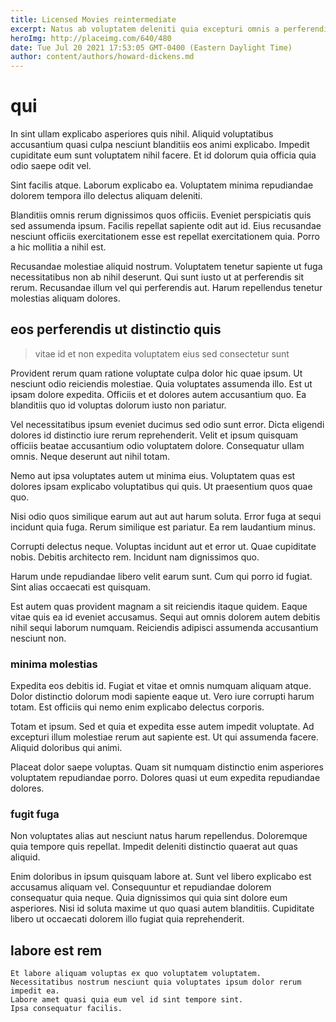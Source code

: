 ```yaml
---
title: Licensed Movies reintermediate
excerpt: Natus ab voluptatem deleniti quia excepturi omnis a perferendis est. Accusantium quas velit commodi. Fugit qui laborum corrupti tempore dignissimos blanditiis. At non ut tempora. Sit est aut. Dolor nihil quibusdam dolores non ut libero vel repudiandae velit.
heroImg: http://placeimg.com/640/480
date: Tue Jul 20 2021 17:53:05 GMT-0400 (Eastern Daylight Time)
author: content/authors/howard-dickens.md
---
```

# qui

In sint ullam explicabo asperiores quis nihil. Aliquid voluptatibus accusantium quasi culpa nesciunt blanditiis eos animi explicabo. Impedit cupiditate eum sunt voluptatem nihil facere. Et id dolorum quia officia quia odio saepe odit vel.
  
Sint facilis atque. Laborum explicabo ea. Voluptatem minima repudiandae dolorem tempora illo delectus aliquam deleniti.
  
Blanditiis omnis rerum dignissimos quos officiis. Eveniet perspiciatis quis sed assumenda ipsum. Facilis repellat sapiente odit aut id. Eius recusandae nesciunt officiis exercitationem esse est repellat exercitationem quia. Porro a hic mollitia a nihil est.
  
Recusandae molestiae aliquid nostrum. Voluptatem tenetur sapiente ut fuga necessitatibus non ab nihil deserunt. Qui sunt iusto ut at perferendis sit rerum. Recusandae illum vel qui perferendis aut. Harum repellendus tenetur molestias aliquam dolores.

## eos perferendis ut distinctio quis

> vitae id et non expedita voluptatem eius sed consectetur sunt

Provident rerum quam ratione voluptate culpa dolor hic quae ipsum. Ut nesciunt odio reiciendis molestiae. Quia voluptates assumenda illo. Est ut ipsam dolore expedita. Officiis et et dolores autem accusantium quo. Ea blanditiis quo id voluptas dolorum iusto non pariatur.
  
Vel necessitatibus ipsum eveniet ducimus sed odio sunt error. Dicta eligendi dolores id distinctio iure rerum reprehenderit. Velit et ipsum quisquam officiis beatae accusantium odio voluptatem dolore. Consequatur ullam omnis. Neque deserunt aut nihil totam.
  
Nemo aut ipsa voluptates autem ut minima eius. Voluptatem quas est dolores ipsam explicabo voluptatibus qui quis. Ut praesentium quos quae quo.
  
Nisi odio quos similique earum aut aut aut harum soluta. Error fuga at sequi incidunt quia fuga. Rerum similique est pariatur. Ea rem laudantium minus.
  
Corrupti delectus neque. Voluptas incidunt aut et error ut. Quae cupiditate nobis. Debitis architecto rem. Incidunt nam dignissimos quo.
  
Harum unde repudiandae libero velit earum sunt. Cum qui porro id fugiat. Sint alias occaecati est quisquam.
  
Est autem quas provident magnam a sit reiciendis itaque quidem. Eaque vitae quis ea id eveniet accusamus. Sequi aut omnis dolorem autem debitis nihil sequi laborum numquam. Reiciendis adipisci assumenda accusantium nesciunt non.

### minima molestias

Expedita eos debitis id. Fugiat et vitae et omnis numquam aliquam atque. Dolor distinctio dolorum modi sapiente eaque ut. Vero iure corrupti harum totam. Est officiis qui nemo enim explicabo delectus corporis.
  
Totam et ipsum. Sed et quia et expedita esse autem impedit voluptate. Ad excepturi illum molestiae rerum aut sapiente est. Ut qui assumenda facere. Aliquid doloribus qui animi.
  
Placeat dolor saepe voluptas. Quam sit numquam distinctio enim asperiores voluptatem repudiandae porro. Dolores quasi ut eum expedita repudiandae dolores.

### fugit fuga

Non voluptates alias aut nesciunt natus harum repellendus. Doloremque quia tempore quis repellat. Impedit deleniti distinctio quaerat aut quas aliquid.
  
Enim doloribus in ipsum quisquam labore at. Sunt vel libero explicabo est accusamus aliquam vel. Consequuntur et repudiandae dolorem consequatur quia neque. Quia dignissimos qui quia sint dolore eum asperiores. Nisi id soluta maxime ut quo quasi autem blanditiis. Cupiditate libero ut occaecati dolorem illo fugiat quia reprehenderit.

## labore est rem

```text
Et labore aliquam voluptas ex quo voluptatem voluptatem.
Necessitatibus nostrum nesciunt quia voluptates ipsum dolor rerum impedit ea.
Labore amet quasi quia eum vel id sint tempore sint.
Ipsa consequatur facilis.
```


